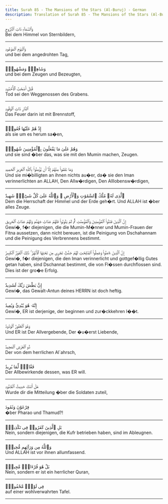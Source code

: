 ```yaml
---
title: Surah 85 - The Mansions of the Stars (Al-Buruj) - German
description: Translation of Surah 85 - The Mansions of the Stars (Al-Buruj) in German
---
```





<Aside type="quran" title="1">
وَٱلسَّمَآءِ ذَاتِ ٱلْبُرُوجِ
</Aside>

<Aside type="reference" title="1">
Bei dem Himmel von Sternbildern,
</Aside>

---

<Aside type="quran" title="2">
وَٱلْيَوْمِ ٱلْمَوْعُودِ
</Aside>

<Aside type="reference" title="2">
und bei dem angedrohten Tag,
</Aside>

---

<Aside type="quran" title="3">
وَشَاهِدٍۢ وَمَشْهُودٍۢ
</Aside>

<Aside type="reference" title="3">
und bei dem Zeugen und Bezeugten,
</Aside>

---

<Aside type="quran" title="4">
قُتِلَ أَصْحَٰبُ ٱلْأُخْدُودِ
</Aside>

<Aside type="reference" title="4">
Tod sei den Weggenossen des Grabens.
</Aside>

---

<Aside type="quran" title="5">
ٱلنَّارِ ذَاتِ ٱلْوَقُودِ
</Aside>

<Aside type="reference" title="5">
Das Feuer darin ist mit Brennstoff,
</Aside>

---

<Aside type="quran" title="6">
إِذْ هُمْ عَلَيْهَا قُعُودٌۭ
</Aside>

<Aside type="reference" title="6">
als sie um es herum sa�en,
</Aside>

---

<Aside type="quran" title="7">
وَهُمْ عَلَىٰ مَا يَفْعَلُونَ بِٱلْمُؤْمِنِينَ شُهُودٌۭ
</Aside>

<Aside type="reference" title="7">
und sie sind �ber das, was sie mit den Mumin machen, Zeugen.
</Aside>

---

<Aside type="quran" title="8">
وَمَا نَقَمُوا۟ مِنْهُمْ إِلَّآ أَن يُؤْمِنُوا۟ بِٱللَّهِ ٱلْعَزِيزِ ٱلْحَمِيدِ
</Aside>

<Aside type="reference" title="8">
Und sie mi�billigten an ihnen nichts au�er, da� sie den Iman verinnerlichten an ALLAH, Den Allw�rdigen, Den Alllobensw�rdigen,
</Aside>

---

<Aside type="quran" title="9">
ٱلَّذِى لَهُۥ مُلْكُ ٱلسَّمَٰوَٰتِ وَٱلْأَرْضِ ۚ وَٱللَّهُ عَلَىٰ كُلِّ شَىْءٍۢ شَهِيدٌ
</Aside>

<Aside type="reference" title="9">
Dem die Herrschaft der Himmel und der Erde geh�rt. Und ALLAH ist �ber alles Zeuge.
</Aside>

---

<Aside type="quran" title="10">
إِنَّ ٱلَّذِينَ فَتَنُوا۟ ٱلْمُؤْمِنِينَ وَٱلْمُؤْمِنَٰتِ ثُمَّ لَمْ يَتُوبُوا۟ فَلَهُمْ عَذَابُ جَهَنَّمَ وَلَهُمْ عَذَابُ ٱلْحَرِيقِ
</Aside>

<Aside type="reference" title="10">
Gewi�, f�r diejenigen, die die Mumin-M�nner und Mumin-Frauen der Fitna aussetzen, dann nicht bereuen, ist die Peinigung von Dschahannam und die Peinigung des Verbrennens bestimmt.
</Aside>

---

<Aside type="quran" title="11">
إِنَّ ٱلَّذِينَ ءَامَنُوا۟ وَعَمِلُوا۟ ٱلصَّٰلِحَٰتِ لَهُمْ جَنَّٰتٌۭ تَجْرِى مِن تَحْتِهَا ٱلْأَنْهَٰرُ ۚ ذَٰلِكَ ٱلْفَوْزُ ٱلْكَبِيرُ
</Aside>

<Aside type="reference" title="11">
Gewi�, f�r diejenigen, die den Iman verinnerlicht und gottgef�llig Gutes getan haben, sind Dschannat bestimmt, die von Fl�ssen durchflossen sind. Dies ist der gro�e Erfolg.
</Aside>

---

<Aside type="quran" title="12">
إِنَّ بَطْشَ رَبِّكَ لَشَدِيدٌ
</Aside>

<Aside type="reference" title="12">
Gewi�, das Gewalt-Antun deines HERRN ist doch heftig.
</Aside>

---

<Aside type="quran" title="13">
إِنَّهُۥ هُوَ يُبْدِئُ وَيُعِيدُ
</Aside>

<Aside type="reference" title="13">
Gewi�, ER ist derjenige, der beginnen und zur�ckkehren l��t.
</Aside>

---

<Aside type="quran" title="14">
وَهُوَ ٱلْغَفُورُ ٱلْوَدُودُ
</Aside>

<Aside type="reference" title="14">
Und ER ist Der Allvergebende, Der �u�erst Liebende,
</Aside>

---

<Aside type="quran" title="15">
ذُو ٱلْعَرْشِ ٱلْمَجِيدُ
</Aside>

<Aside type="reference" title="15">
Der von dem herrlichen Al´ahrsch,
</Aside>

---

<Aside type="quran" title="16">
فَعَّالٌۭ لِّمَا يُرِيدُ
</Aside>

<Aside type="reference" title="16">
Der Allbewirkende dessen, was ER will.
</Aside>

---

<Aside type="quran" title="17">
هَلْ أَتَىٰكَ حَدِيثُ ٱلْجُنُودِ
</Aside>

<Aside type="reference" title="17">
Wurde dir die Mitteilung �ber die Soldaten zuteil,
</Aside>

---

<Aside type="quran" title="18">
فِرْعَوْنَ وَثَمُودَ
</Aside>

<Aside type="reference" title="18">
�ber Pharao und Thamud?!
</Aside>

---

<Aside type="quran" title="19">
بَلِ ٱلَّذِينَ كَفَرُوا۟ فِى تَكْذِيبٍۢ
</Aside>

<Aside type="reference" title="19">
Nein, sondern diejenigen, die Kufr betrieben haben, sind im Ableugnen.
</Aside>

---

<Aside type="quran" title="20">
وَٱللَّهُ مِن وَرَآئِهِم مُّحِيطٌۢ
</Aside>

<Aside type="reference" title="20">
Und ALLAH ist vor ihnen allumfassend.
</Aside>

---

<Aside type="quran" title="21">
بَلْ هُوَ قُرْءَانٌۭ مَّجِيدٌۭ
</Aside>

<Aside type="reference" title="21">
Nein, sondern er ist ein herrlicher Quran,
</Aside>

---

<Aside type="quran" title="22">
فِى لَوْحٍۢ مَّحْفُوظٍۭ
</Aside>

<Aside type="reference" title="22">
auf einer wohlverwahrten Tafel.
</Aside>

---
